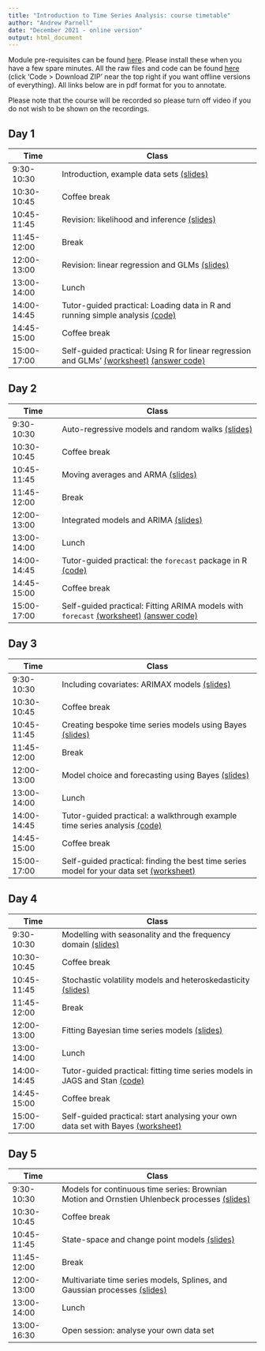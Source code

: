 ```yaml
---
title: "Introduction to Time Series Analysis: course timetable"
author: "Andrew Parnell"
date: "December 2021 - online version"
output: html_document
---
```


Module pre-requisites can be found
[here](https://andrewcparnell.github.io/IntroTSA/prerequisites.html). Please install these when you have a few spare minutes. All the raw files and code can be found [here](https://www.github.com/andrewcparnell/IntroTSA) (click 'Code > Download ZIP' near the top right if you want offline versions of everything). All links below are in pdf format for you to annotate. 

Please note that the course will be recorded so please turn off video if you do not wish to be shown on the recordings. 

## Day 1

Time  | Class
------------- | ----------------------------------------------------
9:30-10:30 | Introduction, example data sets [(slides)](https://andrewcparnell.github.io/IntroTSA/slides/day_1/class_1_intro.pdf)
10:30-10:45 | Coffee break
10:45-11:45 | Revision: likelihood and inference [(slides)](https://andrewcparnell.github.io/IntroTSA/slides/day_1/class_2_inference.pdf)
11:45-12:00 | Break 
12:00-13:00 | Revision: linear regression and GLMs [(slides)](https://andrewcparnell.github.io/IntroTSA/slides/day_1/class_3_glms.pdf)
13:00-14:00 | Lunch
14:00-14:45 | Tutor-guided practical: Loading data in R and running simple analysis [(code)](https://andrewcparnell.github.io/IntroTSA/practicals/tutor_1_R_basics.R)
14:45-15:00 | Coffee break
15:00-17:00 | Self-guided practical: Using R for linear regression and GLMs' [(worksheet)](https://andrewcparnell.github.io/IntroTSA/practicals/prac_1_example_data.pdf) [(answer code)](https://andrewcparnell.github.io/IntroTSA/practicals/prac_1_answers.R)

## Day 2

Time  | Class
------------- | ----------------------------------------------------
9:30-10:30 | Auto-regressive models and random walks [(slides)](https://andrewcparnell.github.io/IntroTSA/slides/day_2/class_1_AR.pdf)
10:30-10:45 | Coffee break
10:45-11:45 | Moving averages and ARMA [(slides)](https://andrewcparnell.github.io/IntroTSA/slides/day_2/class_2_ARMA.pdf)
11:45-12:00 | Break 
12:00-13:00 | Integrated models and ARIMA [(slides)](https://andrewcparnell.github.io/IntroTSA/slides/day_2/class_3_ARIMA.pdf)
13:00-14:00 | Lunch
14:00-14:45 | Tutor-guided practical: the `forecast` package in R [(code)]()
14:45-15:00 | Coffee break
15:00-17:00 | Self-guided practical: Fitting ARIMA models with `forecast` [(worksheet)]() [(answer code)]()

## Day 3

Time  | Class
------------- | ----------------------------------------------------
9:30-10:30 | Including covariates: ARIMAX models [(slides)](https://andrewcparnell.github.io/IntroTSA/slides/day_3/class_1_ARIMAX.pdf)
10:30-10:45 | Coffee break
10:45-11:45 | Creating bespoke time series models using Bayes [(slides)](https://andrewcparnell.github.io/IntroTSA/slides/day_3/class_2_Bayes.pdf)
11:45-12:00 | Break 
12:00-13:00 | Model choice and forecasting using Bayes [(slides)](https://andrewcparnell.github.io/IntroTSA/slides/day_3/class_3_model_choice.pdf)
13:00-14:00 | Lunch
14:00-14:45 | Tutor-guided practical: a walkthrough example time series analysis [(code)]()
14:45-15:00 | Coffee break
15:00-17:00 | Self-guided practical: finding the best time series model for your data set [(worksheet)]()

## Day 4

Time  | Class
------------- | ----------------------------------------------------
9:30-10:30 | Modelling with seasonality and the frequency domain [(slides)]() 
10:30-10:45 | Coffee break
10:45-11:45 | Stochastic volatility models and heteroskedasticity [(slides)]()
11:45-12:00 | Break 
12:00-13:00 | Fitting Bayesian time series models [(slides)]()
13:00-14:00 | Lunch
14:00-14:45 | Tutor-guided practical: fitting time series models in JAGS and Stan [(code)]()
14:45-15:00 | Coffee break
15:00-17:00 | Self-guided practical: start analysing your own data set with Bayes [(worksheet)]()

## Day 5

Time  | Class
------------- | ----------------------------------------------------
9:30-10:30 | Models for continuous time series: Brownian Motion and Ornstien Uhlenbeck processes [(slides)]()
10:30-10:45 | Coffee break
10:45-11:45 | State-space and change point models [(slides)]()
11:45-12:00 | Break 
12:00-13:00 | Multivariate time series models, Splines, and Gaussian processes [(slides)]()
13:00-14:00 | Lunch
13:00-16:30 | Open session: analyse your own data set 